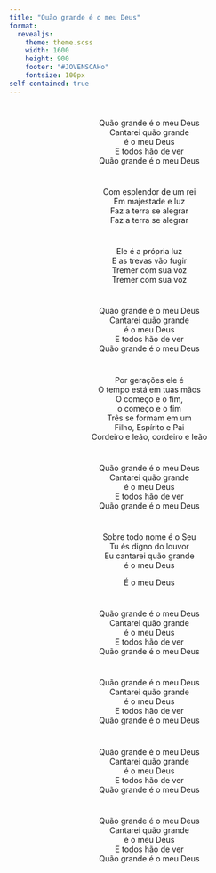 ```yaml
---
title: "Quão grande é o meu Deus"
format: 
  revealjs:
    theme: theme.scss
    width: 1600
    height: 900
    footer: "#JOVENSCAHo"
    fontsize: 100px
self-contained: true
---
```


#

<center>
Quão grande é o meu Deus <br>
Cantarei quão grande <br> é o meu Deus <br>
E todos hão de ver <br>
Quão grande é o meu Deus <br>
</center>

#

<center>
Com esplendor de um rei <br>
Em majestade e luz <br>
Faz a terra se alegrar <br>
Faz a terra se alegrar <br>
</center>

#

<center>
Ele é a própria luz <br>
E as trevas vão fugir <br>
Tremer com sua voz <br>
Tremer com sua voz <br>
</center>

#

<center>
Quão grande é o meu Deus <br>
Cantarei quão grande <br> é o meu Deus <br>
E todos hão de ver <br>
Quão grande é o meu Deus <br>
</center>

#

<center>
Por gerações ele é <br>
O tempo está em tuas mãos <br>
O começo e o fim, <br> o começo e o fim <br>
Três se formam em um <br>
Filho, Espírito e Pai <br>
Cordeiro e leão, cordeiro e leão <br>
</center>

#

<center>
Quão grande é o meu Deus <br>
Cantarei quão grande <br> é o meu Deus <br>
E todos hão de ver <br>
Quão grande é o meu Deus <br>
</center>

#

<center>
Sobre todo nome é o Seu <br>
Tu és digno do louvor <br>
Eu cantarei quão grande <br> é o meu Deus <br>

É o meu Deus <br>
</center>

#

<center>
Quão grande é o meu Deus <br>
Cantarei quão grande <br> é o meu Deus <br>
E todos hão de ver <br>
Quão grande é o meu Deus <br>
</center>

#

<center>
[Quão grande é o meu Deus <br>
Cantarei quão grande <br> é o meu Deus <br>
E todos hão de ver <br>
Quão grande é o meu Deus <br>]{.blue}
</center>

#

<center>
Quão grande é o meu Deus <br>
Cantarei quão grande <br> é o meu Deus <br>
E todos hão de ver <br>
Quão grande é o meu Deus <br>
</center>

#

<center>
[Quão grande é o meu Deus <br>
Cantarei quão grande <br> é o meu Deus <br>
E todos hão de ver <br>
Quão grande é o meu Deus <br>]{.blue}
</center>